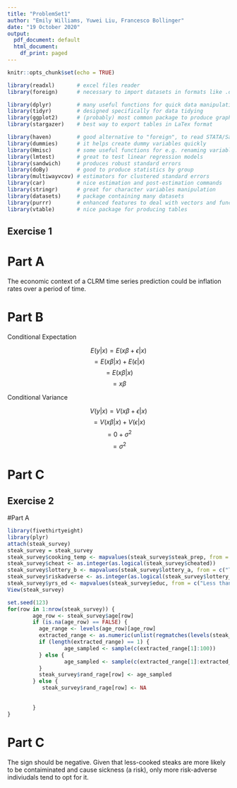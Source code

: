 ---
title: "ProblemSet1"
author: "Emily Williams, Yuwei Liu, Francesco Bollinger"
date: "19 October 2020"
output:
  pdf_document: default
  html_document:
    df_print: paged
---

```{r setup, include=FALSE}
knitr::opts_chunk$set(echo = TRUE)
```

```{r echo=FALSE, message=FALSE , results='hide' }
library(readxl)       # excel files reader
library(foreign)      # necessary to import datasets in formats like .dta (STATA) etc.

library(dplyr)        # many useful functions for quick data manipulation
library(tidyr)        # designed specifically for data tidying
library(ggplot2)      # (probably) most common package to produce graphs
library(stargazer)    # best way to export tables in LaTex format

library(haven)        # good alternative to "foreign", to read STATA/Sas/Spss data
library(dummies)      # it helps create dummy variables quickly
library(Hmisc)        # some useful functions for e.g. renaming variables
library(lmtest)       # great to test linear regression models
library(sandwich)     # produces robust standard errors
library(doBy)         # good to produce statistics by group
library(multiwayvcov) # estimators for clustered standard errors
library(car)          # nice estimation and post-estimation commands
library(stringr)      # great for character variables manipulation
library(datasets)     # package containing many datasets
library(purrr)        # enhanced features to deal with vectors and functions
library(vtable)       # nice package for producing tables
```
## Exercise 1

# Part A

The economic context of a CLRM time series prediction could be inflation rates over a period of time.

# Part B

Conditional Expectation

 
 $$ E(y|x) = E (x \beta + \epsilon | x) $$ 
 $$ = E (x \beta | x) + E (\epsilon | x) $$ 
 $$ = E (x \beta | x) $$ 
 $$ = x \beta $$ 

Conditional Variance

 $$ V(y|x) = V(x \beta + \epsilon | x) $$ 
 $$ = V(x \beta | x) + V(\epsilon | x) $$ 
 $$ = 0 + \sigma^2 $$
 $$ = \sigma^2 $$

# Part C



## Exercise 2

#Part A
```{r}
library(fivethirtyeight)
library(plyr)
attach(steak_survey)
steak_survey = steak_survey
steak_survey$cooking_temp <- mapvalues(steak_survey$steak_prep, from = c("Rare", "Medium rare", "Medium", "Medium Well", "Well", NA), to = c(120, 130, 135, 140, 150, NA))
steak_survey$cheat <- as.integer(as.logical(steak_survey$cheated))
steak_survey$lottery_b <- mapvalues(steak_survey$lottery_a, from = c("TRUE", "FALSE"), to = c("FALSE", "TRUE"))
steak_survey$riskadverse <- as.integer(as.logical(steak_survey$lottery_b))
steak_survey$yrs_ed <- mapvalues(steak_survey$educ, from = c("Less than high school degree", "High school degree", "Some college or Associate degree", "Bachelor degree", "Graduate degree", NA), to = c(8, 12, 14, 16, 18, NA))
View(steak_survey)
```



```{r, message=FALSE , results='hide'}
set.seed(123)
for(row in 1:nrow(steak_survey)) {
        age_row <- steak_survey$age[row]
        if (is.na(age_row) == FALSE) {
          age_range <- levels(age_row)[age_row]
          extracted_range <- as.numeric(unlist(regmatches(levels(steak_survey$age)[steak_survey$age[row]], gregexpr("[[:digit:]]+", levels(steak_survey$age)[steak_survey$age[row]]))))
          if (length(extracted_range) == 1) {
                  age_sampled <- sample(c(extracted_range[1]:100))
          } else {
                  age_sampled <- sample(c(extracted_range[1]:extracted_range[2]))        
          }
          steak_survey$rand_rage[row] <- age_sampled
        } else {
           steak_survey$rand_rage[row] <- NA
           
           
        }
}

```
# Part C
The sign should be negative. Given that less-cooked steaks are more likely to be contaiminated and cause sickness (a risk), only more risk-adverse indiviudals tend to opt for it. 
